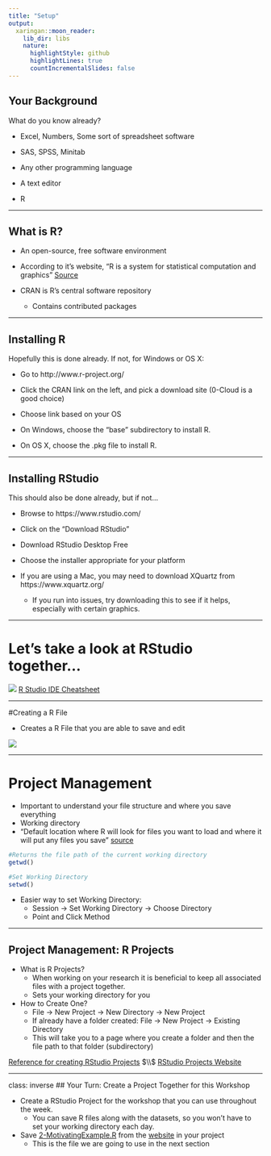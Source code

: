 ```yaml
---
title: "Setup"
output: 
  xaringan::moon_reader:
    lib_dir: libs
    nature:
      highlightStyle: github
      highlightLines: true
      countIncrementalSlides: false
---
```


## Your Background

What do you know already?

- Excel, Numbers, Some sort of spreadsheet software

- SAS, SPSS, Minitab

- Any other programming language

- A text editor

- R

---

## What is R?

+ An open-source, free software environment

+ According to it's website, "R is a system for statistical computation and graphics" [Source](https://www.r-project.org/)

+ CRAN is R's central software repository
  - Contains contributed packages
  
  
  

---

## Installing R

Hopefully this is done already.  If not, for Windows or OS X:

- Go to http://www.r-project.org/

- Click the CRAN link on the left, and pick a download site (0-Cloud is a good choice)

- Choose link based on your OS

- On Windows, choose the "base" subdirectory to install R.

- On OS X, choose the .pkg file to install R.

---

## Installing RStudio

This should also be done already, but if not...

- Browse to https://www.rstudio.com/

- Click on the "Download RStudio" 

- Download RStudio Desktop Free

- Choose the installer appropriate for your platform

- If you are using a Mac, you may need to download XQuartz from https://www.xquartz.org/
  + If you run into issues, try downloading this to see if it helps, especially with certain graphics.

---

# Let's take a look at RStudio together...

![](images/rstudioExp.png)
[R Studio IDE Cheatsheet](cheatsheets/rstudio-ide.pdf)

---

#Creating a R File

+ Creates a R File that you are able to save and edit

![](images/new_file.png)


---

# Project Management

- Important to understand your file structure and where you save everything
- Working directory 
 + "Default location where R will look for files you want to load and where it will put any files you save" [source](https://intro2r.com/work-d.html)

```r

#Returns the file path of the current working directory
getwd()

#Set Working Directory
setwd()

```

+ Easier way to set Working Directory: 
  - Session -> Set Working Directory -> Choose Directory
  - Point and Click Method

---

## Project Management: R Projects

- What is R Projects?
  + When working on your research it is beneficial to keep all associated files with a project together. 
  + Sets your working directory for you
- How to Create One?
  + File -> New Project -> New Directory -> New Project
  + If already have a folder created: File -> New Project -> Existing Directory 
  + This will take you to a page where you create a folder and then the file path to that folder (subdirectory)

[Reference for creating RStudio Projects](https://r4ds.had.co.nz/workflow-projects.html#rstudio-projects) $\\$
[RStudio Projects Website](https://support.rstudio.com/hc/en-us/articles/200526207-Using-RStudio-Projects)


---
class: inverse
## Your Turn: Create a Project Together for this Workshop

- Create a RStudio Project for the workshop that you can use throughout the week. 
  + You can save R files along with the datasets, so you won't have to set your working directory each day.
- Save [2-MotivatingExample.R](/01-r-intro/code/2-MotivatingExample.R) from the [website](https://srvanderplas.github.io/rwrks/01-r-intro/index.html) in your project
  + This is the file we are going to use in the next section
